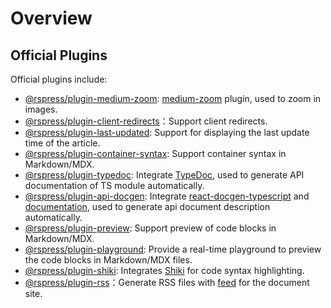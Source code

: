 # Overview

## Official Plugins

Official plugins include:

- [@rspress/plugin-medium-zoom](./medium-zoom): [medium-zoom](https://github.com/francoischalifour/medium-zoom) plugin, used to zoom in images.
- [@rspress/plugin-client-redirects](./client-redirects)：Support client redirects.
- [@rspress/plugin-last-updated](./last-updated): Support for displaying the last update time of the article.
- [@rspress/plugin-container-syntax](./container-syntax): Support container syntax in Markdown/MDX.
- [@rspress/plugin-typedoc](./typedoc): Integrate [TypeDoc](https://github.com/TypeStrong/typedoc), used to generate API documentation of TS module automatically.
- [@rspress/plugin-api-docgen](./api-docgen): Integrate [react-docgen-typescript](https://github.com/styleguidist/react-docgen-typescript) and [documentation](https://github.com/documentationjs/documentation), used to generate api document description automatically.
- [@rspress/plugin-preview](./preview): Support preview of code blocks in Markdown/MDX.
- [@rspress/plugin-playground](./playground): Provide a real-time playground to preview the code blocks in Markdown/MDX files.
- [@rspress/plugin-shiki](./shiki): Integrates [Shiki](https://github.com/shikijs/shiki) for code syntax highlighting.
- [@rspress/plugin-rss](./rss)：Generate RSS files with [feed](https://github.com/jpmonette/feed) for the document site.
